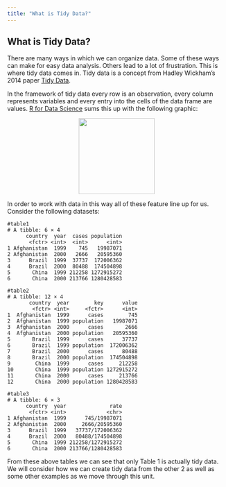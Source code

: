 ```yaml
---
title: "What is Tidy Data?"
---
```


<div id="what-is-tidy-data" class="section level1">
<h1>What is Tidy Data?</h1>
<p>There are many ways in which we can organize data. Some of these ways can make for easy data analysis. Others lead to a lot of frustration. This is where tidy data comes in. Tidy data is a concept from Hadley Wickham’s 2014 paper <a href="https://vita.had.co.nz/papers/tidy-data.pdf">Tidy Data</a>.</p>
<p>In the framework of tidy data every row is an observation, every column represents variables and every entry into the cells of the data frame are values. <a href="http://r4ds.had.co.nz/tidy-data.html#fig:tidy-structure">R for Data Science</a> sums this up with the following graphic:</p>

<center>
<img src="{{site.baseurl}}/img/tidy-1.png" style="height:175px">
</center>

<p>In order to work with data in this way all of these feature line up for us. Consider the following datasets:</p>
<pre><code>#table1
# A tibble: 6 × 4
      country  year  cases population
       &lt;fctr&gt; &lt;int&gt;  &lt;int&gt;      &lt;int&gt;
1 Afghanistan  1999    745   19987071
2 Afghanistan  2000   2666   20595360
3      Brazil  1999  37737  172006362
4      Brazil  2000  80488  174504898
5       China  1999 212258 1272915272
6       China  2000 213766 1280428583</code></pre>
<pre><code>#table2
# A tibble: 12 × 4
       country  year        key      value
        &lt;fctr&gt; &lt;int&gt;     &lt;fctr&gt;      &lt;int&gt;
1  Afghanistan  1999      cases        745
2  Afghanistan  1999 population   19987071
3  Afghanistan  2000      cases       2666
4  Afghanistan  2000 population   20595360
5       Brazil  1999      cases      37737
6       Brazil  1999 population  172006362
7       Brazil  2000      cases      80488
8       Brazil  2000 population  174504898
9        China  1999      cases     212258
10       China  1999 population 1272915272
11       China  2000      cases     213766
12       China  2000 population 1280428583</code></pre>
<pre><code>#table3
# A tibble: 6 × 3
      country  year              rate
       &lt;fctr&gt; &lt;int&gt;             &lt;chr&gt;
1 Afghanistan  1999      745/19987071
2 Afghanistan  2000     2666/20595360
3      Brazil  1999   37737/172006362
4      Brazil  2000   80488/174504898
5       China  1999 212258/1272915272
6       China  2000 213766/1280428583</code></pre>
<p>From these above tables we can see that only Table 1 is actually tidy data. We will consider how we can create tidy data from the other 2 as well as some other examples as we move through this unit.</p>
</div>




</div>

<script>

// add bootstrap table styles to pandoc tables
function bootstrapStylePandocTables() {
  $('tr.header').parent('thead').parent('table').addClass('table table-condensed');
}
$(document).ready(function () {
  bootstrapStylePandocTables();
});


</script>

<!-- dynamically load mathjax for compatibility with self-contained -->
<script>
  (function () {
    var script = document.createElement("script");
    script.type = "text/javascript";
    script.src  = "https://cdn.mathjax.org/mathjax/latest/MathJax.js?config=TeX-AMS-MML_HTMLorMML";
    document.getElementsByTagName("head")[0].appendChild(script);
  })();
</script>
